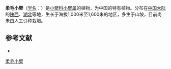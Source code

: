 {{Speciesbox
| name = 柔毛小檗
| status = 
| status_system = 
| image =
| genus = Berberis
| species = pubescens
| authority = Pamp.
}}

'''柔毛小檗'''（[[学名|学名]]：{{lang|la|''Berberis pubescens''}}）是[[小檗科|小檗科]][[小檗属|小檗属]]的植物，为中国的特有植物。分布在[[中国大陆|中国大陆]]的[[陕西|陕西]]、[[湖北|湖北]]等地，生长于海拔1,000米至1,600米的地区，多生于山坡，目前尚未由人工引种栽培。

== 参考文献 ==
<div class="references-small">
* {{cite web| url =http://www.bioinfo.cn/db05/KmzwSpecies.php?action=view&id=2009| title =柔毛小檗| work =《中国高等植物数据库全库》| publisher =中国科学院微生物研究所| author =昆明植物研究所| accessdate =2009-02-22| deadurl =yes| archiveurl =https://web.archive.org/web/20160305053042/http://www.bioinfo.cn/db05/KmzwSpecies.php?action=view&id=2009| archivedate =2016-03-05}}
</div>
{{Taxonbar|from=Q11108593}}

[[Category:小檗属|柔毛小檗]]


{{植物小作品}}